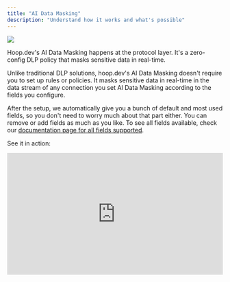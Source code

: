 ```yaml
---
title: "AI Data Masking"
description: "Understand how it works and what's possible"
---
```


<Frame>
  <img
    src="/images/ai-data-masking.png"
  />
</Frame>

Hoop.dev's AI Data Masking happens at the protocol layer. It's a zero-config DLP policy that masks sensitive data in real-time.

Unlike traditional DLP solutions, hoop.dev's AI Data Masking doesn't require you to set up rules or policies. It masks sensitive data in real-time in the data stream of any connection you set AI Data Masking according to the fields you configure.

After the setup, we automatically give you a bunch of default and most used fields, so you don't need to worry much about that part either. You can remove or add fields as much as you like. To see all fields available, check our [documentation page for all fields supported](/configure/ai-data-masking/fields).

See it in action:

<div style="position: relative; padding-bottom: 56.25%; height: 0;"><iframe style="position: absolute; top: 0; left: 0; width: 100%; height: 100%; border: 0;" src="https://www.tella.tv/video/cm7jhty8o004u0ajv510i4a1q/embed?b=0&title=0&a=1&loop=0&t=0&muted=0&wt=0" allowfullscreen allowtransparency></iframe></div>